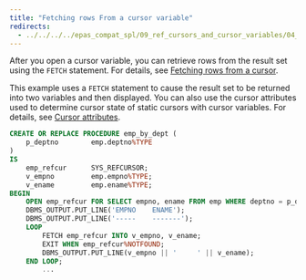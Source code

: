 ```yaml
---
title: "Fetching rows From a cursor variable"
redirects:
  - ../../../../epas_compat_spl/09_ref_cursors_and_cursor_variables/04_fetching_rows_from_a_cursor_variable #generated for docs/epas/reorg-role-use-case-mode
---
```


<div id="fetching_rows_from_a_cursor_variable" class="registered_link"></div>

After you open a cursor variable, you can retrieve rows from the result set using the `FETCH` statement. For details, see [Fetching rows from a cursor](../08_static_cursors/03_fetching_rows_from_a_cursor/#fetching_rows_from_a_cursor).

This example uses a `FETCH` statement to cause the result set to be returned into two variables and then displayed. You can also use the cursor attributes used to determine cursor state of static cursors with cursor variables. For details, see [Cursor attributes](../08_static_cursors/06_cursor_attributes/#cursor_attributes).

```sql
CREATE OR REPLACE PROCEDURE emp_by_dept (
    p_deptno        emp.deptno%TYPE
)
IS
    emp_refcur      SYS_REFCURSOR;
    v_empno         emp.empno%TYPE;
    v_ename         emp.ename%TYPE;
BEGIN
    OPEN emp_refcur FOR SELECT empno, ename FROM emp WHERE deptno = p_deptno;
    DBMS_OUTPUT.PUT_LINE('EMPNO    ENAME');
    DBMS_OUTPUT.PUT_LINE('-----    -------');
    LOOP
        FETCH emp_refcur INTO v_empno, v_ename;
        EXIT WHEN emp_refcur%NOTFOUND;
        DBMS_OUTPUT.PUT_LINE(v_empno || '     ' || v_ename);
    END LOOP;
        ...
```
